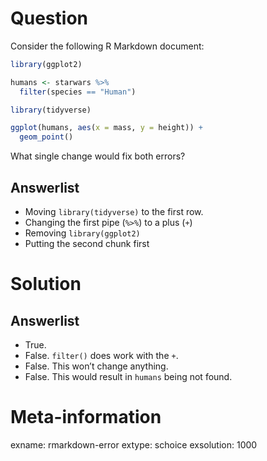 Question
========
Consider the following R Markdown document:

```r
library(ggplot2)

humans <- starwars %>%
  filter(species == "Human")
```

```r
library(tidyverse)

ggplot(humans, aes(x = mass, y = height)) + 
  geom_point()
```

What single change would fix both errors? 

Answerlist
----------
* Moving `library(tidyverse)` to the first row. 
* Changing the first pipe (`%>%`) to a plus (`+`)
* Removing `library(ggplot2)`
* Putting the second chunk first

Solution
========

Answerlist
----------
* True. 
* False. `filter()` does work with the `+`.
* False. This won't change anything. 
* False. This would result in `humans` being not found. 

Meta-information
================
exname: rmarkdown-error
extype: schoice
exsolution: 1000

